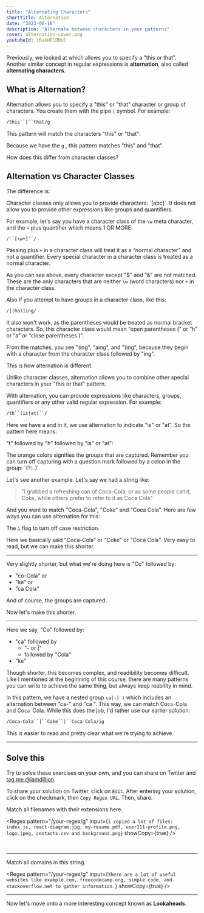 ```yaml
---
title: "Alternating Characters"
shortTitle: Alternation
date: "2023-06-16"
description: "Alternate between characters in your patterns"
cover: alternation-cover.png
youtubeId: lRvkHRCDNxE
---
```


Previously, we looked at <CourseLink path='character-class' label='character classes' /> which allows you to specify a "this or that". Another similar concept in regular expressions is **alternation**, also called **alternating characters**.

## What is Alternation?

Alternation allows you to specify a "this" or "that" character or group of characters. You create them with the pipe `|` symbol. For example:

```txt
/this``|``that/g
```

This pattern will match the characters "this" or "that":

<Regex pattern="/this|that/g" input="I love this but I do not love that" />

Because we have the `g` <CourseLink path='flags' label='flag' />, this pattern matches "this" and "that".

How does this differ from character classes?

## Alternation vs Character Classes

The difference is:

<Important>
  Character classes only allows you to provide characters: `[abc]`. It does not
  allow you to provide other expressions like groups and quantifiers.
</Important>

For example, let's say you have a character class of the `\w` meta character, and the `+` plus quantifier which means 1 OR MORE:

```txt
/``[\w+]``/
```

Passing plus `+` in a character class will treat it as a “normal character” and not a quantifier. Every special character in a character class is treated as a normal character.

<Regex pattern="/[\w+]/g" input="he likes to ping $&6...what is +ing" />

As you can see above, every character except "$" and "&" are not matched. These are the only characters that are neither `\w` (word characters) nor `+` in the character class.

Also if you attempt to have groups in a character class, like this:

```txt
/[(ha)]ing/
```

It also won't work, as the parentheses would be treated as normal bracket characters. So, this character class would mean “open parentheses (” or “h” or “a” or “close parentheses )”.

<Regex pattern="/[(ha)]ing/g" input="random characters: (ing, aing, )ing" />

From the matches, you see "(ing", "aing", and ")ing", because they begin with a character from the character class followed by "ing".

This is how alternation is different.

<Important>
  Unlike character classes, alternation allows you to combine other special
  characters in your "this or that" pattern.
</Important>

With alternation, you can provide expressions like characters, groups, quantifiers or any other valid regular expression. For example:

```txt
/th``(is|at)``/
```

Here we have a <CourseLink path='capturing-groups' label='group' /> and in it, we use alternation to indicate "is" or "at". So the pattern here means:

"t" followed by "h" followed by "is" or "at":

<Regex pattern="/th(is|at)/g" input="he said this, he didn't say that" />

<Info>
  The orange colors signifies the groups that are captured. Remember you can
  turn off capturing with a question mark followed by a colon in the group:
  `(?:..)`
</Info>

Let's see another example. Let's say we had a string like:

> "I grabbed a refreshing can of Coca-Cola, or as some people call it, Coke, while others prefer to refer to it as Coca Cola"

And you want to match "Coca-Cola", "Coke" and "Coca Cola". Here are few ways you can use alternation for this:

<Regex
  pattern="/Coca-Cola|Coke|Coca Cola/ig"
  input="I grabbed a refreshing can of Coca-Cola, or as some people call it, Coke, while others prefer to refer to it as Coca Cola"
/>

<Info>The `i` flag to turn off case restriction.</Info>

Here we basically said "Coca-Cola" or "Coke" or "Coca Cola". Very easy to read, but we can make this shorter.

---

<Regex
  pattern="/Co(ca-Cola|ke|ca Cola)/ig"
  input="I grabbed a refreshing can of Coca-Cola, or as some people call it, Coke, while others prefer to refer to it as Coca Cola"
/>

Very slightly shorter, but what we're doing here is "Co" followed by:

- "co-Cola" or
- "ke" or
- "ca Cola"

And of course, the groups are captured.

Now let's make this shorter.

---

<Regex
  pattern="/Co(ca(-| )Cola|ke)/ig"
  input="I grabbed a refreshing can of Coca-Cola, or as some people call it, Coke, while others prefer to refer to it as Coca Cola"
/>

Here we say, "Co" followed by:

- "ca" followed by
  - "- or |"
  - followed by "Cola"
- "ke"

Though shorter, this becomes complex, and readibility becomes difficult. Like I mentioned at the beginning of this course, there are many patterns you can write to achieve the same thing, but always keep reability in mind.

In this pattern, we have a nested group `ca(-| )` which includes an alternation between "ca-" and "ca ". This way, we can match Co`ca-`Cola and Co`ca `Cola. While this does the job, I'd rather use our earlier solution:

```txt
/Coca-Cola``|``Coke``|``Coca Cola/ig
```

This is easier to read and pretty clear what we're trying to achieve.

---

## Solve this

Try to solve these exercises on your own, and you can share on Twitter and [tag me @iamdillion](https://twitter.com/iamdillion).

<Info>To share your solution on Twitter, click on `Edit`. After entering your
  solution, click on the checkmark, then `Copy Regex URL`. Then, share.</Info>

Match all filenames with their extensions here.

<Regex
  pattern="/your-regex/g"
  input={`i copied a lot of files: index.js, react-diagram.jpg,
my-resume.pdf, user111-profile.png, logo.jpeg, contacts.csv and background.png`}
  showCopy={true}
/>

<br />

---

Match all domains in this string.

<Regex
  pattern="/your-regex/g"
  input={`There are a lot of useful websites like example.com, freecodecamp.org, simple.code, and stackoverflow.net to gather information.`}
  showCopy={true}
/>

---

Now let's move onto a more interesting concept known as **Lookaheads**.
